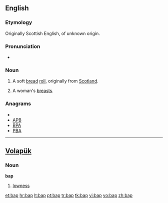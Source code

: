 {{also|bắp}}
==English==

===Etymology===
Originally Scottish English, of unknown origin.

===Pronunciation===
* {{IPA|/bæp/}}

===Noun===
{{en-noun}}

# A soft [[bread]] [[roll]], originally from [[Scotland]].
# {{context|British|slang|in plural}} A woman's [[breasts]].

===Anagrams===
* {{alphagram|abp}}
* [[APB#English|APB]]
* [[BPA#English|BPA]]
* [[PBA#English|PBA]]


----

==[[Volapük]]==

===Noun===
'''bap'''

# [[lowness]]

[[et:bap]]
[[hr:bap]]
[[lt:bap]]
[[pt:bap]]
[[tr:bap]]
[[tk:bap]]
[[vi:bap]]
[[vo:bap]]
[[zh:bap]]
